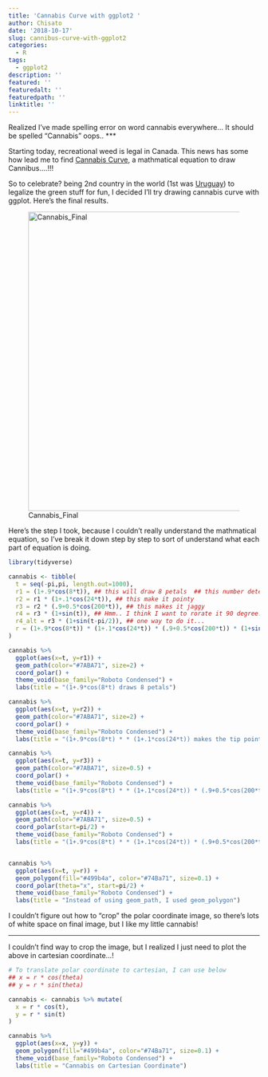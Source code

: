 ```yaml
---
title: 'Cannabis Curve with ggplot2 '
author: Chisato
date: '2018-10-17'
slug: cannibus-curve-with-ggplot2
categories:
  - R
tags:
  - ggplot2
description: ''
featured: ''
featuredalt: ''
featuredpath: ''
linktitle: ''
---
```


Realized I've made spelling error on word cannabis everywhere...  It should be spelled "Cannabis" oops.. 
*** 

Starting today, recreational weed is legal in Canada.  This news has some how lead me to find  [Cannabis Curve](http://mathworld.wolfram.com/CannabisCurve.html), a mathmatical equation to draw Cannibus....!!! 

So to celebrate? being 2nd country in the world (1st was [Uruguay](http://fortune.com/2018/10/17/canada-marijuana-weed-legalization-uruguay/)) to legalize the green stuff for fun, I decided I'll try drawing cannabis curve with ggplot. Here's the final results. 

![Cannabis_Final](/post/2018-10-17-cannibus-curve-with-ggplot2_files/cannibus.png){width=600px}

Here's the step I took, because I couldn't really understand the mathmatical equation, so I've break it down step by step to sort of understand what each part of equation is doing. 

```r


library(tidyverse)

cannabis <- tibble(
  t = seq(-pi,pi, length.out=1000),
  r1 = (1+.9*cos(8*t)), ## this will draw 8 petals  ## this number determines number of leafs!
  r2 = r1 * (1+.1*cos(24*t)), ## this make it pointy
  r3 = r2 * (.9+0.5*cos(200*t)), ## this makes it jaggy
  r4 = r3 * (1+sin(t)), ## Hmm.. I think I want to rorate it 90 degree... 
  r4_alt = r3 * (1+sin(t-pi/2)), ## one way to do it...
  r = (1+.9*cos(8*t)) * (1+.1*cos(24*t)) * (.9+0.5*cos(200*t)) * (1+sin(t))  ## Put all in line line!
) 

cannabis %>% 
  ggplot(aes(x=t, y=r1)) + 
  geom_path(color="#7ABA71", size=2) +
  coord_polar() +
  theme_void(base_family="Roboto Condensed") +
  labs(title = "(1+.9*cos(8*t) draws 8 petals")

cannabis %>% 
  ggplot(aes(x=t, y=r2)) + 
  geom_path(color="#7ABA71", size=2) +
  coord_polar() +
  theme_void(base_family="Roboto Condensed") +
  labs(title = "(1+.9*cos(8*t) * * (1+.1*cos(24*t)) makes the tip pointy")

cannabis %>% 
  ggplot(aes(x=t, y=r3)) + 
  geom_path(color="#7ABA71", size=0.5) +
  coord_polar() +
  theme_void(base_family="Roboto Condensed") +
  labs(title = "(1+.9*cos(8*t) * * (1+.1*cos(24*t)) * (.9+0.5*cos(200*t)) makes zaggy")

cannabis %>% 
  ggplot(aes(x=t, y=r4)) + 
  geom_path(color="#7ABA71", size=0.5) +
  coord_polar(start=pi/2) +
  theme_void(base_family="Roboto Condensed") +
  labs(title = "(1+.9*cos(8*t) * * (1+.1*cos(24*t)) * (.9+0.5*cos(200*t)) * (1+sin(t)) - OK Cool, Now 2 leaves are small!", subcaption="Notice I used start=pi/2 to rotate!")


cannabis %>% 
  ggplot(aes(x=t, y=r)) + 
  geom_polygon(fill="#499b4a", color="#74Ba71", size=0.1) +
  coord_polar(theta="x", start=pi/2) +
  theme_void(base_family="Roboto Condensed") +
  labs(title = "Instead of using geom_path, I used geom_polygon")


```

I couldn't figure out how to "crop" the polar coordinate image, so there's lots of white space on final image, but I like my little cannabis! 

*** 

I couldn't find way to crop the image, but I realized I just need to plot the above in cartesian coordinate...!  

```r

# To translate polar coordinate to cartesian, I can use below 
## x = r * cos(theta)
## y = r * sin(theta)

cannabis <- cannabis %>% mutate(
  x = r * cos(t),
  y = r * sin(t)
)

cannabis %>% 
  ggplot(aes(x=x, y=y)) + 
  geom_polygon(fill="#499b4a", color="#74Ba71", size=0.1) +
  theme_void(base_family="Roboto Condensed") +
  labs(title = "Cannabis on Cartesian Coordinate")
  


```

